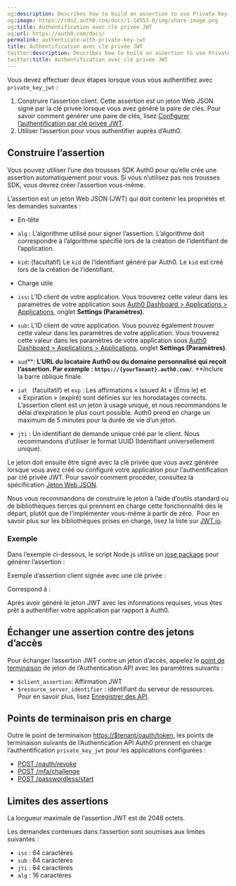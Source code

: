 ```yaml
---
og:description: Describes how to build an assertion to use Private Key JWT Authentication.
og:image: https://cdn2.auth0.com/docs/1.14553.0/img/share-image.png
og:title: Authentification avec clé privée JWT
og:url: https://auth0.com/docs/
permalink: authenticate-with-private-key-jwt
title: Authentification avec clé privée JWT
twitter:description: Describes how to build an assertion to use Private Key JWT Authentication.
twitter:title: Authentification avec clé privée JWT
---
```


Vous devez effectuer deux étapes lorsque vous vous authentifiez avec `private_key_jwt` :

1. Construire l’assertion client. Cette assertion est un jeton Web JSON signé par la clé privée lorsque vous avez généré la paire de clés. Pour savoir comment générer une paire de clés, lisez [Configurer l’authentification par clé privée JWT](/applications/configure-private-key-jwt).
2. Utiliser l’assertion pour vous authentifier auprès d’Auth0.

## Construire l’assertion

Vous pouvez utiliser l’une des trousses SDK Auth0 pour qu’elle crée une assertion automatiquement pour vous. Si vous n’utilisez pas nos trousses SDK, vous devrez créer l’assertion vous-même.

L’assertion est un jeton Web JSON (JWT) qui doit contenir les propriétés et les demandes suivantes :



* En-tête

* `alg` : L’algorithme utilisé pour signer l’assertion. L’algorithme doit correspondre à l’algorithme spécifié lors de la création de l’identifiant de l’application.
* `kid`**:** (facultatif) Le `kid` de l’identifiant généré par Auth0. Le `kid` est créé lors de la création de l’identifiant.
* Charge utile

* `iss`**:** L’ID client de votre application. Vous trouverez cette valeur dans les paramètres de votre application sous [Auth0 Dashboard > Applications > Applications](https://manage.auth0.com/dashboard/#/applications/), onglet **Settings (Paramètres)**.
* `sub`**:** L’ID client de votre application. Vous pouvez également trouver cette valeur dans les paramètres de votre application. Vous trouverez cette valeur dans les paramètres de votre application sous [Auth0 Dashboard > Applications > Applications](https://manage.auth0.com/dashboard/#/applications/), onglet **Settings (Paramètres)**.
* `aud`**: **L’URL du locataire Auth0 ou du domaine personnalisé qui reçoit l’assertion. Par exemple : `https://{yourTenant}.auth0.com/`**. **Inclure la barre oblique finale.
* `iat ` (facultatif) et `exp` : Les affirmations « Issued At » (Émis le) et « Expiration » (expiré) sont définies sur les horodatages corrects. L’assertion client est un jeton à usage unique, et nous recommandons le délai d’expiration le plus court possible. Auth0 prend en charge un maximum de 5 minutes pour la durée de vie d’un jeton.
* `jti` : Un identifiant de demande unique créé par le client. Nous recommandons d’utiliser le format UUID (Identifiant universellement unique).

Le jeton doit ensuite être signé avec la clé privée que vous avez générée lorsque vous avez créé ou configuré votre application pour l’authentification par clé privée JWT. Pour savoir comment procéder, consultez la spécification [Jeton Web JSON](https://www.rfc-editor.org/rfc/rfc7519#section-7.1).

Nous vous recommandons de construire le jeton à l’aide d’outils standard ou de bibliothèques tierces qui prennent en charge cette fonctionnalité dès le départ, plutôt que de l’implémenter vous-même à partir de zéro.  Pour en savoir plus sur les bibliothèques prises en charge, lisez la liste sur [JWT.io](https://jwt.io/libraries).

### Exemple

Dans l’exemple ci-dessous, le script Node.js utilise un [jose package](https://github.com/panva/jose) pour générer l’assertion :



Exemple d’assertion client signée avec une clé privée :

Correspond à :



Après avoir généré le jeton JWT avec les informations requises, vous êtes prêt à authentifier votre application par rapport à Auth0.

## Échanger une assertion contre des jetons d’accès



Pour échanger l’assertion JWT contre un jeton d’accès, appelez le [point de terminaison](https://auth0.com/docs/api/authentication#authenticate-user) de jeton de l’Authentication API avec les paramètres suivants :

* `$client_assertion`: Affirmation JWT
* `$resource_server_identifier` : identifiant du serveur de ressources. Pour en savoir plus, lisez [Enregistrer des API](/get-started/set-up-apis).



## Points de terminaison pris en charge

Outre le point de terminaison [https://$tenant/oauth/token](https://auth0.com/docs/api/authentication#get-token), les points de terminaison suivants de l’Authentication API Auth0 prennent en charge l’authentification `private_key_jwt` pour les applications configurées :

* [POST /oauth/revoke](https://auth0.com/docs/api/authentication#revoke-refresh-token)
* [POST /mfa/challenge](https://auth0.com/docs/api/authentication#challenge-request)
* [POST /passwordless/start](https://auth0.com/docs/api/authentication#get-code-or-link)

## Limites des assertions

La longueur maximale de l’assertion JWT est de 2048 octets.

Les demandes contenues dans l’assertion sont soumises aux limites suivantes :

* `iss` : 64 caractères
* `sub` : 64 caractères
* `jti` : 64 caractères
* `alg` : 16 caractères